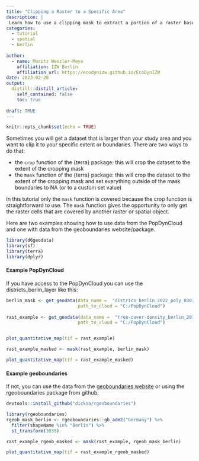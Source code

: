 ```yaml
---
title: "Clipping a Raster to a Specific Area"
description: |
 Learn how to use a clipping mask to extract a portion of a raster based on a template extent. In this example we show you how to clip a raster map to the extent and borders of Berlin boundaries.
categories:
  - tutorial
  - spatial
  - Berlin
  
author:
  - name: Moritz Wenzler-Meya    
    affiliation: IZW Berlin
    affiliation_url: https://ecodynizw.github.io/EcoDynIZW
date: 2023-02-28
output:
  distill::distill_article:
    self_contained: false
    toc: true
    
draft: TRUE
---
```


```r
knitr::opts_chunk$set(echo = TRUE)
```

Sometimes you will get a dataset that is larger than your study area and you want to clip it to your specific extent or boundaries. There are two ways to do that:

- the `crop` function of the {terra} package: this will crop the dataset to the extent of the cropping mask
- the `mask` function of the {terra} package: this will crop the dataset to the extent of the cropping mask and set everything outside of the mask boundaries to NA (or to a custom set value)

In this tutorial only the `mask` function is covered because the crop function is straightforward to use. The `mask` function gives the opportunity to only get the raster cells that are covered by another raster or spatial object. 

Here are two examples showing how to use data from the PopDynCloud and one with data from the geoboundaries website/package.

```r
library(d6geodata)
library(sf)
library(terra)
library(dplyr)
```

#### Example PopDynCloud

If you have access to the PopDynCloud you can use the districts_berlin_layer like this:

```r
berlin_mask <- get_geodata(data_name =  "districs_berlin_2022_poly_03035_gpkg",
                           path_to_cloud = "C:/PopDynCloud")
  
rast_example <- get_geodata(data_name =  "tree-cover-density_berlin_2018_10m_03035_tif",
                           path_to_cloud = "C:/PopDynCloud")


plot_quantitative_map(tif = rast_example)

rast_example_masked <- mask(rast_example, berlin_mask)

plot_quantitative_map(tif = rast_example_masked)

```

#### Example geoboundaries

If not, you can use the data from the [geoboundaries website](https://www.geoboundaries.org/) or using the rgeoboundaries package from github:

```r
devtools::install_github("dickoa/rgeoboundaries")
```


```r
library(rgeoboundaries)
rgeob_mask_berlin <- rgeoboundaries::gb_adm2("Germany") %>% 
  filter(shapeName %in% "Berlin") %>%
  st_transform(3035)

rast_example_rgeob_masked <- mask(rast_example, rgeob_mask_berlin)

plot_quantitative_map(tif = rast_example_rgeob_masked)
```

